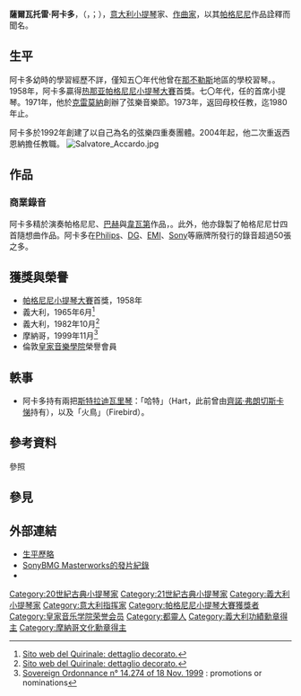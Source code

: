{{NoteTA
|G1=Music
}}
{{Infobox Musician 
| Name                = 薩爾瓦托雷·阿卡多<br/>Salvatore Accardo
| Img                 = Salvatore Accardo - Augusto De Luca photographer (cropped).jpg
| Img_capt            = 薩爾瓦托雷·阿卡多的照片，攝影者為[[奧古斯托·德·盧卡|奧古斯托·德·盧卡]]
| Background          = 演奏者
| birth_date          = {{birth date and age|1941|9|26}}
| birth_place         = {{ITA}}[[都灵|都灵]]
| death_date          = 
| death_place         = 
| School_background   = {{link-it|奇吉亞納音樂學院|Accademia Musicale Chigiana}}
| Instrument          = [[小提琴|小提琴]]
| Genre               = [[古典音樂|古典音樂]]
| Occupation          = [[小提琴家|小提琴家]]
| Years_active        = 
| Label               = 
}}

'''薩爾瓦托雷·阿卡多'''，{{tsl|it|Ordine al merito della Repubblica italiana|OMRI}}（{{lang-it|Salvatore Accardo}}，{{IPA-it|salvaˈtoːre akˈkardo}}；{{bd|1941年|9月26日||}}），[[意大利|意大利]][[小提琴|小提琴]]家、[[作曲家|作曲家]]，以其[[尼科罗·帕格尼尼|帕格尼尼]]作品詮釋而聞名。

== 生平 ==
阿卡多幼時的學習經歷不詳，僅知五〇年代他曾在[[那不勒斯|那不勒斯]]地區的學校習琴。{{cn|13歲時，他已能公開演奏帕格尼尼的廿四首隨想曲（Capricci）作品}}。1958年，阿卡多贏得[[热那亚|热那亚]][[帕格尼尼小提琴大賽|帕格尼尼小提琴大賽]]首獎。七〇年代，任{{tsl|it|I Musici|羅馬音樂家合奏團}}的首席小提琴。1971年，他於[[克雷莫納|克雷莫納]]創辦了弦樂音樂節。1973年，返回母校{{link-it|奇吉亞納音樂學院|Accademia Musicale Chigiana}}任教，迄1980年止。

阿卡多於1992年創建了以自己為名的弦樂四重奏團體。2004年起，他二次重返西恩納擔任教職。
[[File:Salvatore_Accardo.jpg|thumb]]

== 作品 ==
=== 商業錄音 ===
阿卡多精於演奏帕格尼尼、[[约翰·塞巴斯蒂安·巴赫|巴赫]]與[[安东尼奥·维瓦尔第|韋瓦第]]作品，{{cn|是首位錄製帕格尼尼全本小提琴協奏曲的小提琴家}}。此外，他亦錄製了帕格尼尼廿四首隨想曲作品。阿卡多在[[飞利浦唱片|Philips]]、[[德意志留声机|DG]]、[[EMI古典|EMI]]、[[索尼古典唱片|Sony]]等廠牌所發行的錄音超過50張之多。

== 獲獎與榮譽 ==
* [[帕格尼尼小提琴大賽|帕格尼尼小提琴大賽]]首獎，1958年
* 義大利{{tsl|it|Ordine al merito della Repubblica italiana|大軍官勳章}}，1965年6月<ref>[http://www.quirinale.it/elementi/DettaglioOnorificenze.aspx?decorato=258335 Sito web del Quirinale: dettaglio decorato.]</ref>
* 義大利{{tsl|it|Ordine al merito della Repubblica italiana|騎士大十字勳章}}，1982年10月<ref>[http://www.quirinale.it/elementi/DettaglioOnorificenze.aspx?decorato=14655 Sito web del Quirinale: dettaglio decorato.]</ref>
* 摩納哥{{tsl|it|Ordine al merito culturale (Monaco)|文化勳章 (摩纳哥)|文化勳章}}，1999年11月<ref>[http://www.legimonaco.mc/Dataweb/jourmon.nsf/966e69337756d51ac12568c40037f872/bc72c48b62b4b92fc125683900365472!OpenDocument Sovereign Ordonnance n° 14.274 of 18 Nov. 1999] {{Wayback|url=http://www.legimonaco.mc/Dataweb/jourmon.nsf/966e69337756d51ac12568c40037f872/bc72c48b62b4b92fc125683900365472!OpenDocument |date=20200729152555 }} : promotions or nominations</ref>
* 倫敦[[皇家音樂學院_(倫敦大學)|皇家音樂學院]]榮譽會員

== 軼事 ==
* 阿卡多持有兩把[[斯特拉迪瓦里琴|斯特拉迪瓦里琴]]：「哈特」（Hart，此前曾由[[齊諾·弗朗切斯卡悌|齊諾·弗朗切斯卡悌]]持有），以及「火鳥」（Firebird）。

== 參考資料 ==
;參照
{{reflist}}

== 參見 ==
{{portal|古典音樂}}

== 外部連結 ==
{{Commons}}
* [https://web.archive.org/web/20080415064626/http://www.festivalmozartrovereto.com/deu/artisti04/accardo.htm 生平歷略]
* [https://web.archive.org/web/20070319224334/http://www.sonybmgmasterworks.com/artists/salvatoreaccardo/ SonyBMG Masterworks的發片紀錄]
* {{Discogs artist|846180}}

{{Authority control}}
{{DEFAULTSORT:Accardo, Salvatore}}

[[Category:20世紀古典小提琴家|Category:20世紀古典小提琴家]]
[[Category:21世紀古典小提琴家|Category:21世紀古典小提琴家]]
[[Category:義大利小提琴家|Category:義大利小提琴家]]
[[Category:意大利指挥家|Category:意大利指挥家]]
[[Category:帕格尼尼小提琴大賽獲獎者|Category:帕格尼尼小提琴大賽獲獎者]]
[[Category:皇家音乐学院荣誉会员|Category:皇家音乐学院荣誉会员]]
[[Category:都靈人|Category:都靈人]]
[[Category:義大利功績勳章得主|Category:義大利功績勳章得主]]
[[Category:摩納哥文化勳章得主|Category:摩納哥文化勳章得主]]